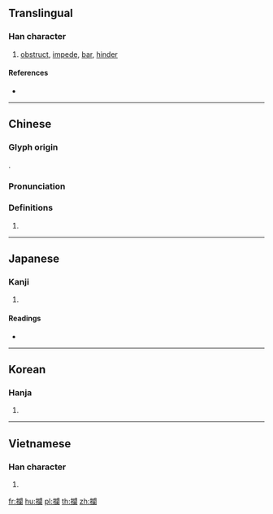 {{character info/new}}
{{also|拦}}
==Translingual==

===Han character===
{{Han char|rn=64|rad=手|as=17|sn=20|four=57020|canj=QANW|ids=⿰扌闌}}

# [[obstruct]], [[impede]], [[bar]], [[hinder]]

====References====
* {{Han ref|kx=0462.480|dkj=12977|dj=0812.070|hdz=31986.050|uh=6514|ud=25876|bh=C464|bd=50276}}

----

==Chinese==
{{zh-forms|s=拦}}

===Glyph origin===
{{Han etym}}
{{Han compound|手|闌|t1=hands|ls=psc}}.

===Pronunciation===
{{zh-pron
|m=lán
|c=laan4
|h=pfs=làn
|md=
|mn=âⁿ/nôa
|w=
|mc=y
|oc=y
|cat=
}}

===Definitions===
{{zh-hanzi}}

# {{rfdef|lang=zh}}

----

==Japanese==

===Kanji===
{{ja-kanji|grade=|rs=手17}}

# {{defn|lang=ja|sort=手17}}

====Readings====
* {{ja-readings|on=[[らん]] (ran)|kun=[[さえぎる]] (saegiru)}}

----

==Korean==

===Hanja===
{{ko-hanja|hangeul=[[란]]>[[난]]|eumhun=|rv=ran>nan|mr=ran>nan|y=lan>nan}}

# {{defn|lang=ko|sort=手17}}

----

==Vietnamese==

===Han character===
{{vi-hantu|[[dan]], [[dang]], [[dàn]], [[lan]], [[đan]]|rs=手17}}

# {{defn|lang=vi|sort=手17}}

[[fr:攔]]
[[hu:攔]]
[[pl:攔]]
[[th:攔]]
[[zh:攔]]